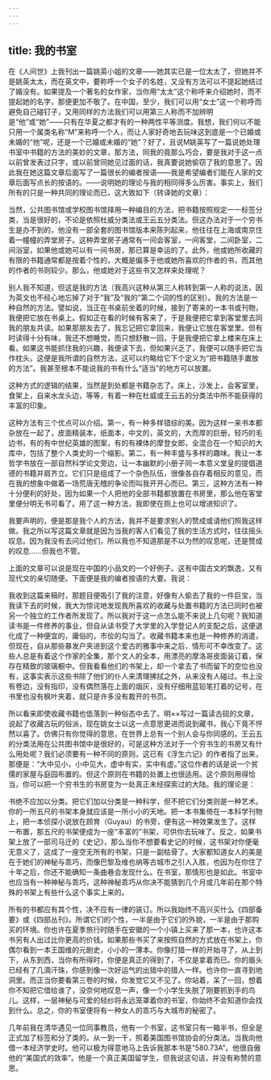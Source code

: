 ```yaml
---
---
---
```

title: 我的书室
---




在《人间世》上我刊出一篇姚英小姐的文章——她其实已是一位太太了，但她并不是姚英太太，而在英文中，要称呼一个女子的名姓，又没有方法可以不提起她结过了婚没有。如果提及一个著名的女作家，当你用“太太”这个称呼来介绍她时，而不提起她的名字，那便更加不敬了。在中国，至少，我们可以用“女士”这一个称呼而避免自己碰钉子，又用同样的方法我们可以用第三人称而不加辨明是“他”或“她”——只有在华夏之都才有的一种两性平等测度。我想，我们何以不能只用一个属类名称“M”来称呼一个人，而让人家好奇地去玩味这到底是一个已婚或未婚的“他”呢，还是一个已婚或未婚的“她”？好了，且说M姚英写了一篇说她处理书室中书籍的方法的美妙的文章，那方法，同我的竟那么巧合，要是我对于这一点以前曾发表过只字，或以前曾同她见过面的话，我真要说她偷窃了我的意思了。因此我在她这篇文章后面写了一篇很长的编者按语——我是希望编者们能在人家的文章后面写点长的按语的。——说明她的理论与我的相同得多么厉害。事实上，我们所有的只是一种共同的理论而已，这大致如下（转译她的文章）：

当然，公共图书馆或学校图书馆择用一种编目的方法，把书籍按照规定一一标签分类，当是很好的，不论是依照杜威分类法或王云五分类法。但这办法对于一个穷书生是办不到的，他没有一部全套的图书馆版本来陈列起来，他往往在上海或南京住着一幢幢的弄堂房子。这种弄堂房子通常有一间会客室，一间客堂，二间卧室，二间浴室，如果他或她可以有一间书房，那已算是幸运的了。此外，他或她所收藏的有限的书籍通常都是按着个性的，大概是偏多于他或她所喜欢的作者的书，而其他的作者的书则较少。那么，他或她对于这些书又怎样来处理呢？

别人我不知道，但这是我的方法（我高兴这种从第三人称转到第一人称的说法，因为英文也不经心地忘掉了对于“我”及“我的”第二个词的性的区别）。我的方法是一种自然的方法。譬如说，当正在书桌前坐着的时候，接到了寄来的一本书或刊物，我便把它放在书桌上。假如正在看的时候有客来了，于是我便把它拿到客堂里去同我的朋友共读。如果那朋友去了，我忘记把它拿回来，我便让它放在客堂里。但有时读得十分有味，我还不想睡觉，而只想舒散一回，于是我便把它拿上楼来在床上看。如果这书能抓住我的兴趣，我便读下去，但如果兴乏了，我便可以随手把它当作枕头。这便是我所谓的自然方法，这可以约略给它下个定义为“把书籍随手置放的方法”。我甚至根本不能说我的书有什么“适当”的地方可以放置。

这种方式的逻辑的结果，当然是到处都是书籍杂志了。床上，沙发上，会客室里，食架上，自来水龙头边，等等，有着一种在杜威或王云五的分类法中所不能获得的丰富的印象。

这种方法有三个优点可以介绍。第一，有一种多样错综的美。因为这样一来书本都杂放在一起了，皮面精装本，纸面本，中文的，英文的，大而厚的巨册，轻巧的毛边书，有的有中世纪英雄的图案，有的有裸体的摩登女郎，全混合在一个知识的大库中，包括了整个人类史的一个缩影。第二，有一种丰盛与多样的趣味。我让一本哲学书放在一部自然科学论文旁边，让一本幽默的小册子同一本意义堂皇的提倡道德的书籍并肩齐立。它们只是组成了一个杂色队伍，很像各自存着相反的意见，而在我的想象中做着一场荒唐无稽的争论而叫我开开心而已。第三，这种方法有一种十分便利的好处，因为如果一个人把他的全部书籍都放置在书房里，那么他在客堂里便分明无书可看了。用了这一种方法，我即使在厕上也可以增进知识了。

我要声明的，便是那是我个人的方法，我并不是要求别人的赞成或请他们照我这样做。我之所以写这篇文章就是因为当我的客人们看见了我的生活方式时，往往摇头叹息。因为我没有去问过他们，所以我也不知道那是不以为然的叹息呢，还是赞成的叹息……但我也不管。

上面的文章可以说是现在中国的小品文的一个好例子。这有中国古文的飘逸，又有现代文的亲切随便。下面便是我的编者按语的大要。我说：

我收到这篇来稿时，那题目便吸引了我的注意，好像有人偷去了我的一件巨宝，当我读下去的时候，我大为惊诧地发现我所喜欢的收藏与处置书籍的方法已同时也被另一个独立的工作者所发现了。所以我对于这一点怎么能不来说上几句呢？我知道读书是一件修养的事业，但自从读书受了大学里的入学登记人的支配之后，这便退化成了一种便宜的，庸俗的，市侩的勾当了。收藏书籍本来也是一种修养的消遣，但现在，自从那些暴发户夹进到这个爱古的雅事中来之后，情形可不幸改变了。这些人总是有着这个作家的全集，那个文人的全本，用漂亮的摩洛哥皮面装订着，保存在精致的玻璃橱中。但我看看他们的书架上，却一个拿去了书而留下的空位也没有，这事实表示这些书除了他们的仆人来清理拂拭之外，从来没有人碰过。书上没有卷边，没有指印，没有偶然落在上面的烟灰，没有仔细用蓝铅笔打着的记号，在书里也没有枫叶夹着，就只是许多没有裁开的书页。

所以看来即使收藏书籍也低落到一种俗态中去了。明××写过一篇读古砚的文章，说起了收藏古玩的俗派，现在姚女士以这一点意思更进而说到藏书，我心下竟不怦然以喜了。仿佛只有你觉得的意思，在世界上总有一个别人会与你同感的。王云五的分类法用在公共图书馆中是很好的，可是这种方法对于一个穷书生的书房又有什么用处呢？我们必须要有一种不同的原则，这已有《浮生六记》的作者指了出来，那便是：“大中见小，小中见大，虚中有实，实中有虚。”这位作者的话是说一个贫儒的家屋与庭园布置的。但这个原则在书籍的处置上也很适用。这个原则用得恰当，你可以把一个穷书生的书房变为一处真正未经探索过的大陆。我的理论是：

书绝不应加以分类。把它们加以分类是一种科学，但不把它们分类则是一种艺术。你的一所五尺的书架本身就应该是一所小小的天地。把一本书集倚在一本科学刊物上，把一本侦探小说放在顾育（Guyau）的书旁，便有这一种效果发生了。这样一布置，那五尺的书架便成为一座“丰富的”书架，可供你去玩味了。反之，如果书架上放了一部司马迁的《史记》，那么当你不想要看史记的时候，这书架对你便毫无意义了，这成了一座空无所有的书架，只是一副枯骨了。大家都知道女人的美是在于她们的神秘与乖巧，而像巴黎及维也纳等古城市之引人入胜，也因为在你住了十年之后，你还不能确知一条曲巷会发现什么。在书室，那情形也是如此。书室中也应当有一种神秘与乖巧，这种神秘乖巧从你决不能猜到几个月或几年前在那个特殊的书架上有些什么这个事实上来的。

所有的书都应有其个性，决不应有一律的装订。所以我始终不高兴买什么《四部备要》或《四部丛刊》。所谓它们的个性，一半是由于它们的外貌，一半是由于那购买的环境。你也许在夏季旅行时随手在安徽的一个小镇上买来了那一本，也许这本书另有人出过比你更高的价钱。如果那些书买了来按照自然的方式放在书架上，你偶尔看到一本王国维的元剧史，小小的一薄本。你像打猎一样的开始寻了，从上到下，从东到西，当你有所得时，你便是真正的得到了，不仅是拿着而已。你的眉头已经有了几滴汗珠，你感到像一次好运气的出猎中的猎人一样。也许你一直寻到地洞里。而正当你要看第三卷的时候，你发觉它又不见了。你站着，呆了一回，想着你不知把它借给谁了，没奈何地叹息一声，像一个小学生失脱了刚要抓到手的鸟儿。这样，一层神秘与可爱的轻纱将永远笼罩着你的书室，你始终不会知道你会找到什么。总之，你的书室便将有一种女人的乖巧与大城市的秘密了。

几年前我在清华遇见一位同事教员，他有一个书室，这书室只有一箱半书，但全是正式加了标签和分了类的。从一到一千，照着美国图书馆协会的分类法。当我向他借一本经济学史时。他可以极为得意地马上告诉我那本书是“580.73A”。他很自傲他的“美国式的效率”。他是一个真正美国留学生，但我说这句话，并没有称赞的意思。